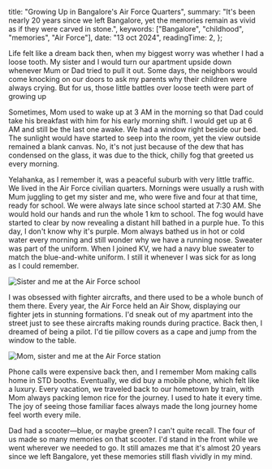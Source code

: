 
  title: "Growing Up in Bangalore's Air Force Quarters",
  summary:
    "It's been nearly 20 years since we left Bangalore, yet the memories remain as vivid as if they were carved in stone.",
  keywords: ["Bangalore", "childhood", "memories", "Air Force"],
  date: "13 oct 2024",
  readingTime: 2,
};


<BlogLayout data={data}>

Life felt like a dream back then, when my biggest worry was whether I had a loose tooth. My sister and I would turn our apartment upside down whenever Mum or Dad tried to pull it out. Some days, the neighbors would come knocking on our doors to ask my parents why their children were always crying. But for us, those little battles over loose teeth were part of growing up

Sometimes, Mom used to wake up at 3 AM in the morning so that Dad could take his breakfast with him for his early morning shift. I would get up at 6 AM and still be the last one awake. We had a window right beside our bed. The sunlight would have started to seep into the room, yet the view outside remained a blank canvas. No, it's not just because of the dew that has condensed on the glass, it was due to the thick, chilly fog that greeted us every morning.

Yelahanka, as I remember it, was a peaceful suburb with very little traffic. We lived in the Air Force civilian quarters. Mornings were usually a rush with Mum juggling to get my sister and me, who were five and four at that time, ready for school. We were always late since school started at 7:30 AM. She would hold our hands and run the whole 1 km to school. The fog would have started to clear by now revealing a distant hill bathed in a purple hue. To this day, I don't know why it's purple. Mom always bathed us in hot or cold water every morning and still wonder why we have a running nose. Sweater was part of the uniform. When I joined KV, we had a navy blue sweater to match the blue-and-white uniform. I still it whenever I was sick for as long as I could remember.

![Sister and me at the Air Force school](/blogs/growing-up-in-bangalores-air-force-quarters/sis-and-me-at-school.jpg)

I was obsessed with fighter aircrafts, and there used to be a whole bunch of them there. Every year, the Air Force held an Air Show, displaying our fighter jets in stunning formations. I'd sneak out of my apartment into the street just to see these aircrafts making rounds during practice. Back then, I dreamed of being a pilot. I'd tie pillow covers as a cape and jump from the window to the table.

![Mom, sister and me at the Air Force station](/blogs/growing-up-in-bangalores-air-force-quarters/mom-sis-and-me-at-air-force-station.jpg)

Phone calls were expensive back then, and I remember Mom making calls home in STD booths. Eventually, we did buy a mobile phone, which felt like a luxury. Every vacation, we traveled back to our hometown by train, with Mom always packing lemon rice for the journey. I used to hate it every time. The joy of seeing those familiar faces always made the long journey home feel worth every mile.

Dad had a scooter—blue, or maybe green? I can't quite recall. The four of us made so many memories on that scooter. I'd stand in the front while we went wherever we needed to go. It still amazes me that it's almost 20 years since we left Bangalore, yet these memories still flash vividly in my mind.

</BlogLayout>

